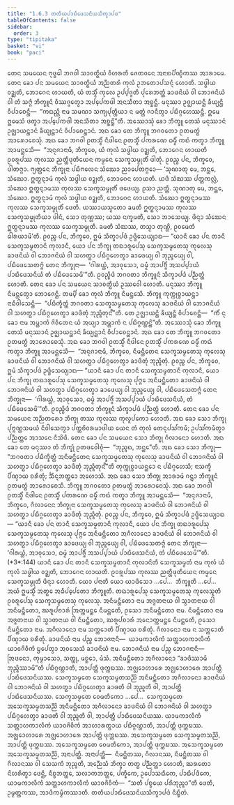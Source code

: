 ```yaml
---
title: "1.6.3 ᨲᨲᩥᨿᨸᩣᨭᩥᨴᩮᩈᨶᩦᨿᩈᩥᨠ᩠ᨡᩣᨸᨴ"
tableOfContents: false
sidebar:
  order: 3
type: "tipitaka"
basket: "vi"
book: "paci"
---
```



<DynamicBreadcrumb />

<Division number="562" book="paci">

<Paragraph number="1627" book="paci">
ᨲᩮᨶ ᩈᨾᨿᩮᨶ ᨻᩩᨴ᩠ᨵᩮᩤ ᨽᨣᩅᩤ ᩈᩣᩅᨲ᩠ᨳᩥᨿᩴ ᩅᩥᩉᩁᨲᩥ ᨩᩮᨲᩅᨶᩮ ᩋᨶᩣᨳᨸᩥᨱ᩠ᨯᩥᨠᩔ ᩋᩣᩁᩣᨾᩮ. ᨲᩮᨶ ᨡᩮᩣ ᨸᨶ ᩈᨾᨿᩮᨶ ᩈᩣᩅᨲ᩠ᨳᩥᨿᩴ ᩋᨬ᩠ᨬᨲᩁᩴ ᨠᩩᩃᩴ ᩏᨽᨲᩮᩣᨸᩈᨶ᩠ᨶᩴ ᩉᩮᩣᨲᩥ. ᩈᨴ᩠ᨵᩤᨿ ᩅᨯ᩠ᨰᨲᩥ, ᨽᩮᩣᨣᩮᨶ ᩉᩣᨿᨲᩥ, ᨿᩴ ᨲᩈ᩠ᨾᩥᩴ ᨠᩩᩃᩮ ᩏᨸ᩠ᨸᨩ᩠ᨩᨲᩥ ᨸᩩᩁᩮᨽᨲ᩠ᨲᩴ ᨡᩣᨴᨶᩦᨿᩴ ᩅᩤ ᨽᩮᩣᨩᨶᩦᨿᩴ ᩅᩤ ᨲᩴ ᩈᨻ᩠ᨻᩴ ᨽᩥᨠ᩠ᨡᩪᨶᩴ ᩅᩥᩔᨩ᩠ᨩᩮᨲ᩠ᩅᩣ ᩋᨸ᩠ᨸᩮᨠᨴᩤ ᩋᨶᩈᩥᨲᩣ ᩋᨧ᩠ᨨᨶ᩠ᨲᩥ. ᨾᨶᩩᩔᩣ ᩏᨩ᩠ᨫᩣᨿᨶ᩠ᨲᩥ ᨡᩥᨿ᩠ᨿᨶ᩠ᨲᩥ ᩅᩥᨸᩣᨧᩮᨶ᩠ᨲᩥ—  “ᨠᨳᨬ᩠ᩉᩥ ᨶᩣᨾ ᩈᨾᨱᩣ ᩈᨠ᩠ᨿᨸᩩᨲ᩠ᨲᩥᨿᩣ ᨶ ᨾᨲ᩠ᨲᩴ ᨩᩣᨶᩥᨲ᩠ᩅᩣ ᨸᨭᩥᨣ᩠ᨣᩉᩮᩔᨶ᩠ᨲᩥ. ᩍᨾᩮ ᩍᨾᩮᩈᩴ ᨴᨲ᩠ᩅᩣ ᩋᨸ᩠ᨸᩮᨠᨴᩤ ᩋᨶᩈᩥᨲᩣ ᩋᨧ᩠ᨨᨶ᩠ᨲᩦ”ᨲᩥ.
</Paragraph>

<Paragraph number="1628" book="paci">
ᩋᩔᩮᩣᩈᩩᩴ ᨡᩮᩣ ᨽᩥᨠ᩠ᨡᩪ ᨲᩮᩈᩴ ᨾᨶᩩᩔᩣᨶᩴ ᩏᨩ᩠ᨫᩣᨿᨶ᩠ᨲᩣᨶᩴ ᨡᩥᨿ᩠ᨿᨶ᩠ᨲᩣᨶᩴ ᩅᩥᨸᩣᨧᩮᨶ᩠ᨲᩣᨶᩴ. ᩋᨳ ᨡᩮᩣ ᨲᩮ ᨽᩥᨠ᩠ᨡᩪ ᨽᨣᩅᨲᩮᩣ ᩑᨲᨾᨲ᩠ᨳᩴ ᩋᩣᩁᩮᩣᨧᩮᩈᩩᩴ. ᩋᨳ ᨡᩮᩣ ᨽᨣᩅᩤ ᩑᨲᩈ᩠ᨾᩥᩴ ᨶᩥᨴᩤᨶᩮ ᩑᨲᩈ᩠ᨾᩥᩴ ᨸᨠᩁᨱᩮ ᨵᨾ᩠ᨾᩥᩴ ᨠᨳᩴ ᨠᨲ᩠ᩅᩣ ᨽᩥᨠ᩠ᨡᩪ ᩋᩣᨾᨶ᩠ᨲᩮᩈᩥ—  “ᩋᨶᩩᨩᩣᨶᩣᨾᩥ, ᨽᩥᨠ᩠ᨡᩅᩮ, ᨿᩴ ᨠᩩᩃᩴ ᩈᨴ᩠ᨵᩤᨿ ᩅᨯ᩠ᨰᨲᩥ, ᨽᩮᩣᨣᩮᨶ ᩉᩣᨿᨲᩥ ᩑᩅᩁᩪᨸᩔ ᨠᩩᩃᩔ ᨬᨲ᩠ᨲᩥᨴᩩᨲᩥᨿᩮᨶ ᨠᨾ᩠ᨾᩮᨶ ᩈᩮᨠ᩠ᨡᩈᨾ᩠ᨾᩩᨲᩥᩴ ᨴᩤᨲᩩᩴ. ᩑᩅᨬ᩠ᨧ ᨸᨶ, ᨽᩥᨠ᩠ᨡᩅᩮ, ᨴᩤᨲᨻ᩠ᨻᩣ. ᨻ᩠ᨿᨲ᩠ᨲᩮᨶ ᨽᩥᨠ᩠ᨡᩩᨶᩣ ᨸᨭᩥᨻᩃᩮᨶ ᩈᩴᨥᩮᩣ ᨬᩣᨸᩮᨲᨻ᩠ᨻᩮᩣ—
</Paragraph>

</Division>
<Division number="563" book="paci">

<Paragraph number="1629" book="paci">
‘ᩈᩩᨱᩣᨲᩩ ᨾᩮ, ᨽᨶ᩠ᨲᩮ, ᩈᩴᨥᩮᩣ. ᩍᨲ᩠ᨳᨶ᩠ᨶᩣᨾᩴ ᨠᩩᩃᩴ ᩈᨴ᩠ᨵᩤᨿ ᩅᨯ᩠ᨰᨲᩥ, ᨽᩮᩣᨣᩮᨶ ᩉᩣᨿᨲᩥ. ᨿᨴᩥ ᩈᩴᨥᩔ ᨸᨲ᩠ᨲᨠᩃᩖᩴ, ᩈᩴᨥᩮᩣ ᩍᨲ᩠ᨳᨶ᩠ᨶᩣᨾᩔ ᨠᩩᩃᩔ ᩈᩮᨠ᩠ᨡᩈᨾ᩠ᨾᩩᨲᩥᩴ ᨴᨴᩮᨿ᩠ᨿ. ᩑᩈᩣ ᨬᨲ᩠ᨲᩥ.
</Paragraph>

<Paragraph number="1630" book="paci">
ᩈᩩᨱᩣᨲᩩ ᨾᩮ, ᨽᨶ᩠ᨲᩮ, ᩈᩴᨥᩮᩣ. ᩍᨲ᩠ᨳᨶ᩠ᨶᩣᨾᩴ ᨠᩩᩃᩴ ᩈᨴ᩠ᨵᩤᨿ ᩅᨯ᩠ᨰᨲᩥ, ᨽᩮᩣᨣᩮᨶ ᩉᩣᨿᨲᩥ. ᩈᩴᨥᩮᩣ ᩍᨲ᩠ᨳᨶ᩠ᨶᩣᨾᩔ ᨠᩩᩃᩔ ᩈᩮᨠ᩠ᨡᩈᨾ᩠ᨾᩩᨲᩥᩴ ᨴᩮᨲᩥ. ᨿᩔᩣᨿᩈ᩠ᨾᨲᩮᩣ ᨡᨾᨲᩥ ᩍᨲ᩠ᨳᨶ᩠ᨶᩣᨾᩔ ᨠᩩᩃᩔ ᩈᩮᨠ᩠ᨡᩈᨾ᩠ᨾᩩᨲᩥᨿᩣ ᨴᩤᨶᩴ, ᩈᩮᩣ ᨲᩩᨱ᩠ᩉᩔ; ᨿᩔ ᨶᨠ᩠ᨡᨾᨲᩥ, ᩈᩮᩣ ᨽᩣᩈᩮᨿ᩠ᨿ.
</Paragraph>

<Paragraph number="1631" book="paci">
ᨴᩥᨶ᩠ᨶᩣ ᩈᩴᨥᩮᨶ ᩍᨲ᩠ᨳᨶ᩠ᨶᩣᨾᩔ ᨠᩩᩃᩔ ᩈᩮᨠ᩠ᨡᩈᨾ᩠ᨾᩩᨲᩥ. ᨡᨾᨲᩥ ᩈᩴᨥᩔ, ᨲᩈ᩠ᨾᩣ ᨲᩩᨱ᩠ᩉᩦ, ᩑᩅᨾᩮᨲᩴ ᨵᩤᩁᨿᩣᨾᩦ’ᨲᩥ.
</Paragraph>

<Paragraph number="1632" book="paci">
ᩑᩅᨬ᩠ᨧ ᨸᨶ, ᨽᩥᨠ᩠ᨡᩅᩮ, ᩍᨾᩴ ᩈᩥᨠ᩠ᨡᩣᨸᨴᩴ ᩏᨴ᩠ᨴᩥᩈᩮᨿ᩠ᨿᩣᨳ—
</Paragraph>

<Paragraph number="1633" book="paci">
<Emphasis>“ᨿᩣᨶᩥ ᨡᩮᩣ ᨸᨶ ᨲᩣᨶᩥ ᩈᩮᨠ᩠ᨡᩈᨾ᩠ᨾᨲᩣᨶᩥ ᨠᩩᩃᩣᨶᩥ, ᨿᩮᩣ ᨸᨶ ᨽᩥᨠ᩠ᨡᩩ ᨲᨳᩣᩁᩪᨸᩮᩈᩩ ᩈᩮᨠ᩠ᨡᩈᨾ᩠ᨾᨲᩮᩈᩩ ᨠᩩᩃᩮᩈᩩ ᨡᩣᨴᨶᩦᨿᩴ ᩅᩤ ᨽᩮᩣᨩᨶᩦᨿᩴ ᩅᩤ ᩈᩉᨲ᩠ᨳᩣ ᨸᨭᩥᨣ᩠ᨣᩉᩮᨲ᩠ᩅᩣ ᨡᩣᨴᩮᨿ᩠ᨿ ᩅᩤ ᨽᩩᨬ᩠ᨩᩮᨿ᩠ᨿ ᩅᩤ, ᨸᨭᩥᨴᩮᩈᩮᨲᨻ᩠ᨻᩴ ᨲᩮᨶ ᨽᩥᨠ᩠ᨡᩩᨶᩣ—  ‘ᨣᩤᩁᨿ᩠ᩉᩴ, ᩋᩣᩅᩩᩈᩮᩣ, ᨵᨾ᩠ᨾᩴ ᩋᩣᨸᨩ᩠ᨩᩥᩴ ᩋᩈᨸ᩠ᨸᩣᨿᩴ ᨸᩣᨭᩥᨴᩮᩈᨶᩦᨿᩴ ᨲᩴ ᨸᨭᩥᨴᩮᩈᩮᨾᩦ’”</Emphasis>ᨲᩥ.
</Paragraph>

<Paragraph number="1634" book="paci">
ᩑᩅᨬ᩠ᨧᩥᨴᩴ ᨽᨣᩅᨲᩣ ᨽᩥᨠ᩠ᨡᩪᨶᩴ ᩈᩥᨠ᩠ᨡᩣᨸᨴᩴ ᨸᨬ᩠ᨬᨲ᩠ᨲᩴ ᩉᩮᩣᨲᩥ.
</Paragraph>

</Division>
<Division number="564" book="paci">

<Paragraph number="1635" book="paci">
ᨲᩮᨶ ᨡᩮᩣ ᨸᨶ ᩈᨾᨿᩮᨶ ᩈᩣᩅᨲ᩠ᨳᩥᨿᩴ ᩏᩔᩅᩮᩤ ᩉᩮᩣᨲᩥ. ᨾᨶᩩᩔᩣ ᨽᩥᨠ᩠ᨡᩪ ᨶᩥᨾᨶ᩠ᨲᩮᨲ᩠ᩅᩣ ᨽᩮᩣᨩᩮᨶ᩠ᨲᩥ. ᨲᨾ᩠ᨸᩥ ᨡᩮᩣ ᨠᩩᩃᩴ ᨽᩥᨠ᩠ᨡᩪ ᨶᩥᨾᨶ᩠ᨲᩮᩈᩥ. ᨽᩥᨠ᩠ᨡᩪ ᨠᩩᨠ᩠ᨠᩩᨧ᩠ᨧᩣᨿᨶ᩠ᨲᩣ ᨶᩣᨵᩥᩅᩤᩈᩮᨶ᩠ᨲᩥ—  “ᨸᨭᩥᨠ᩠ᨡᩥᨲ᩠ᨲᩴ ᨽᨣᩅᨲᩣ ᩈᩮᨠ᩠ᨡᩈᨾ᩠ᨾᨲᩮᩈᩩ ᨠᩩᩃᩮᩈᩩ ᨡᩣᨴᨶᩦᨿᩴ ᩅᩤ ᨽᩮᩣᨩᨶᩦᨿᩴ ᩅᩤ ᩈᩉᨲ᩠ᨳᩣ ᨸᨭᩥᨣ᩠ᨣᩉᩮᨲ᩠ᩅᩣ ᨡᩣᨴᩥᨲᩩᩴ ᨽᩩᨬ᩠ᨩᩥᨲᩩᨶ᩺”ᨲᩥ. ᨲᩮ ᩏᨩ᩠ᨫᩣᨿᨶ᩠ᨲᩥ ᨡᩥᨿ᩠ᨿᨶ᩠ᨲᩥ ᩅᩥᨸᩣᨧᩮᨶ᩠ᨲᩥ—  “ᨠᩥᩴ ᨶᩩ ᨡᩮᩣ ᨶᩣᨾ ᩋᨾ᩠ᩉᩣᨠᩴ ᨩᩦᩅᩥᨲᩮᨶ ᨿᩴ ᩋᨿ᩠ᨿᩣ ᩋᨾ᩠ᩉᩣᨠᩴ ᨶ ᨸᨭᩥᨣ᩠ᨣᨱ᩠ᩉᨶ᩠ᨲᩦ”ᨲᩥ.
</Paragraph>

<Paragraph number="1636" book="paci">
ᩋᩔᩮᩣᩈᩩᩴ ᨡᩮᩣ ᨽᩥᨠ᩠ᨡᩪ ᨲᩮᩈᩴ ᨾᨶᩩᩔᩣᨶᩴ ᩏᨩ᩠ᨫᩣᨿᨶ᩠ᨲᩣᨶᩴ ᨡᩥᨿ᩠ᨿᨶ᩠ᨲᩣᨶᩴ ᩅᩥᨸᩣᨧᩮᨶ᩠ᨲᩣᨶᩴ. ᩋᨳ ᨡᩮᩣ ᨲᩮ ᨽᩥᨠ᩠ᨡᩪ ᨽᨣᩅᨲᩮᩣ ᩑᨲᨾᨲ᩠ᨳᩴ ᩋᩣᩁᩮᩣᨧᩮᩈᩩᩴ. ᩋᨳ ᨡᩮᩣ ᨽᨣᩅᩤ ᩑᨲᩈ᩠ᨾᩥᩴ ᨶᩥᨴᩤᨶᩮ ᩑᨲᩈ᩠ᨾᩥᩴ ᨸᨠᩁᨱᩮ ᨵᨾ᩠ᨾᩥᩴ ᨠᨳᩴ ᨠᨲ᩠ᩅᩣ ᨽᩥᨠ᩠ᨡᩪ ᩋᩣᨾᨶ᩠ᨲᩮᩈᩥ—  “ᩋᨶᩩᨩᩣᨶᩣᨾᩥ, ᨽᩥᨠ᩠ᨡᩅᩮ, ᨶᩥᨾᨶ᩠ᨲᩥᨲᩮᨶ ᩈᩮᨠ᩠ᨡᩈᨾ᩠ᨾᨲᩮᩈᩩ ᨠᩩᩃᩮᩈᩩ ᨡᩣᨴᨶᩦᨿᩴ ᩅᩤ ᨽᩮᩣᨩᨶᩦᨿᩴ ᩅᩤ ᩈᩉᨲ᩠ᨳᩣ ᨸᨭᩥᨣ᩠ᨣᩉᩮᨲ᩠ᩅᩣ ᨡᩣᨴᩥᨲᩩᩴ ᨽᩩᨬ᩠ᨩᩥᨲᩩᩴ. ᩑᩅᨬ᩠ᨧ ᨸᨶ, ᨽᩥᨠ᩠ᨡᩅᩮ, ᩍᨾᩴ ᩈᩥᨠ᩠ᨡᩣᨸᨴᩴ ᩏᨴ᩠ᨴᩥᩈᩮᨿ᩠ᨿᩣᨳ—
</Paragraph>

<Paragraph number="1637" book="paci">
<Emphasis>“ᨿᩣᨶᩥ ᨡᩮᩣ ᨸᨶ ᨲᩣᨶᩥ ᩈᩮᨠ᩠ᨡᩈᨾ᩠ᨾᨲᩣᨶᩥ ᨠᩩᩃᩣᨶᩥ, ᨿᩮᩣ ᨸᨶ ᨽᩥᨠ᩠ᨡᩩ ᨲᨳᩣᩁᩪᨸᩮᩈᩩ ᩈᩮᨠ᩠ᨡᩈᨾ᩠ᨾᨲᩮᩈᩩ ᨠᩩᩃᩮᩈᩩ ᨸᩩᨻ᩠ᨻᩮ ᩋᨶᩥᨾᨶ᩠ᨲᩥᨲᩮᩣ ᨡᩣᨴᨶᩦᨿᩴ ᩅᩤ ᨽᩮᩣᨩᨶᩦᨿᩴ ᩅᩤ ᩈᩉᨲ᩠ᨳᩣ ᨸᨭᩥᨣ᩠ᨣᩉᩮᨲ᩠ᩅᩣ ᨡᩣᨴᩮᨿ᩠ᨿ ᩅᩤ ᨽᩩᨬ᩠ᨩᩮᨿ᩠ᨿ ᩅᩤ</Emphasis>, <Emphasis>ᨸᨭᩥᨴᩮᩈᩮᨲᨻ᩠ᨻᩴ ᨲᩮᨶ ᨽᩥᨠ᩠ᨡᩩᨶᩣ—  ‘ᨣᩤᩁᨿ᩠ᩉᩴ, ᩋᩣᩅᩩᩈᩮᩣ, ᨵᨾ᩠ᨾᩴ ᩋᩣᨸᨩ᩠ᨩᩥᩴ ᩋᩈᨸ᩠ᨸᩣᨿᩴ ᨸᩣᨭᩥᨴᩮᩈᨶᩦᨿᩴ, ᨲᩴ ᨸᨭᩥᨴᩮᩈᩮᨾᩦ’”</Emphasis>ᨲᩥ.
</Paragraph>

<Paragraph number="1638" book="paci">
ᩑᩅᨬ᩠ᨧᩥᨴᩴ ᨽᨣᩅᨲᩣ ᨽᩥᨠ᩠ᨡᩪᨶᩴ ᩈᩥᨠ᩠ᨡᩣᨸᨴᩴ ᨸᨬ᩠ᨬᨲ᩠ᨲᩴ ᩉᩮᩣᨲᩥ.
</Paragraph>

</Division>
<Division number="565" book="paci">

<Paragraph number="1639" book="paci">
ᨲᩮᨶ ᨡᩮᩣ ᨸᨶ ᩈᨾᨿᩮᨶ ᩋᨬ᩠ᨬᨲᩁᩮᩣ ᨽᩥᨠ᩠ᨡᩩ ᨲᩔ ᨠᩩᩃᩔ ᨠᩩᩃᩪᨸᨠᩮᩣ ᩉᩮᩣᨲᩥ. ᩋᨳ ᨡᩮᩣ ᩈᩮᩣ ᨽᩥᨠ᩠ᨡᩩ ᨸᩩᨻ᩠ᨻᨱ᩠ᩉᩈᨾᨿᩴ ᨶᩥᩅᩤᩈᩮᨲ᩠ᩅᩣ ᨸᨲ᩠ᨲᨧᩦᩅᩁᨾᩣᨴᩤᨿ ᨿᩮᨶ ᨲᩴ ᨠᩩᩃᩴ ᨲᩮᨶᩩᨸᩈᩘᨠᨾᩥ; ᩏᨸᩈᩘᨠᨾᩥᨲ᩠ᩅᩣ ᨸᨬ᩠ᨬᨲ᩠ᨲᩮ ᩋᩣᩈᨶᩮ ᨶᩥᩈᩦᨴᩥ. ᨲᩮᨶ ᨡᩮᩣ ᨸᨶ ᩈᨾᨿᩮᨶ ᩈᩮᩣ ᨽᩥᨠ᩠ᨡᩩ ᨣᩥᩃᩣᨶᩮᩣ ᩉᩮᩣᨲᩥ. ᩋᨳ ᨡᩮᩣ ᨲᩮ ᨾᨶᩩᩔᩣ ᨲᩴ ᨽᩥᨠ᩠ᨡᩩᩴ ᩑᨲᨴᩅᩮᩤᨧᩩᩴ—  “ᨽᩩᨬ᩠ᨩᨳ, ᨽᨶ᩠ᨲᩮ”ᨲᩥ. ᩋᨳ ᨡᩮᩣ ᩈᩮᩣ ᨽᩥᨠ᩠ᨡᩩ—  “ᨽᨣᩅᨲᩣ ᨸᨭᩥᨠ᩠ᨡᩥᨲ᩠ᨲᩴ ᩋᨶᩥᨾᨶ᩠ᨲᩥᨲᩮᨶ ᩈᩮᨠ᩠ᨡᩈᨾ᩠ᨾᨲᩮᩈᩩ ᨠᩩᩃᩮᩈᩩ ᨡᩣᨴᨶᩦᨿᩴ ᩅᩤ ᨽᩮᩣᨩᨶᩦᨿᩴ ᩅᩤ ᩈᩉᨲ᩠ᨳᩣ ᨸᨭᩥᨣ᩠ᨣᩉᩮᨲ᩠ᩅᩣ ᨡᩣᨴᩥᨲᩩᩴ ᨽᩩᨬ᩠ᨩᩥᨲᩩᨶ᩺”ᨲᩥ ᨠᩩᨠ᩠ᨠᩩᨧ᩠ᨧᩣᨿᨶ᩠ᨲᩮᩣ ᨶ ᨸᨭᩥᨣ᩠ᨣᩉᩮᩈᩥ; ᨶᩣᩈᨠ᩠ᨡᩥ ᨸᩥᨱ᩠ᨯᩣᨿ ᨧᩁᩥᨲᩩᩴ; ᨨᩥᨶ᩠ᨶᨽᨲ᩠ᨲᩮᩣ ᩋᩉᩮᩣᩈᩥ.
</Paragraph>

<Paragraph number="1640" book="paci">
ᩋᨳ ᨡᩮᩣ ᩈᩮᩣ ᨽᩥᨠ᩠ᨡᩩ ᩋᩣᩁᩣᨾᩴ ᨣᨶ᩠ᨲ᩠ᩅᩣ ᨽᩥᨠ᩠ᨡᩪᨶᩴ ᩑᨲᨾᨲ᩠ᨳᩴ ᩋᩣᩁᩮᩣᨧᩮᩈᩥ. ᨽᩥᨠ᩠ᨡᩪ ᨽᨣᩅᨲᩮᩣ ᩑᨲᨾᨲ᩠ᨳᩴ ᩋᩣᩁᩮᩣᨧᩮᩈᩩᩴ. ᩋᨳ ᨡᩮᩣ ᨽᨣᩅᩤ ᩑᨲᩈ᩠ᨾᩥᩴ ᨶᩥᨴᩤᨶᩮ ᩑᨲᩈ᩠ᨾᩥᩴ ᨸᨠᩁᨱᩮ ᨵᨾ᩠ᨾᩥᩴ ᨠᨳᩴ ᨠᨲ᩠ᩅᩣ ᨽᩥᨠ᩠ᨡᩪ ᩋᩣᨾᨶ᩠ᨲᩮᩈᩥ—  “ᩋᨶᩩᨩᩣᨶᩣᨾᩥ, ᨽᩥᨠ᩠ᨡᩅᩮ, ᨣᩥᩃᩣᨶᩮᨶ ᨽᩥᨠ᩠ᨡᩩᨶᩣ ᩈᩮᨠ᩠ᨡᩈᨾ᩠ᨾᨲᩮᩈᩩ ᨠᩩᩃᩮᩈᩩ ᨡᩣᨴᨶᩦᨿᩴ ᩅᩤ ᨽᩮᩣᨩᨶᩦᨿᩴ ᩅᩤ ᩈᩉᨲ᩠ᨳᩣ ᨸᨭᩥᨣ᩠ᨣᩉᩮᨲ᩠ᩅᩣ ᨡᩣᨴᩥᨲᩩᩴ ᨽᩩᨬ᩠ᨩᩥᨲᩩᩴ. ᩑᩅᨬ᩠ᨧ ᨸᨶ, ᨽᩥᨠ᩠ᨡᩅᩮ, ᩍᨾᩴ ᩈᩥᨠ᩠ᨡᩣᨸᨴᩴ ᩏᨴ᩠ᨴᩥᩈᩮᨿ᩠ᨿᩣᨳ—
</Paragraph>

</Division>
<Division number="566" book="paci">

<Paragraph number="1641" book="paci">
<Emphasis>“ᨿᩣᨶᩥ ᨡᩮᩣ ᨸᨶ ᨲᩣᨶᩥ ᩈᩮᨠ᩠ᨡᩈᨾ᩠ᨾᨲᩣᨶᩥ ᨠᩩᩃᩣᨶᩥ, ᨿᩮᩣ ᨸᨶ ᨽᩥᨠ᩠ᨡᩩ ᨲᨳᩣᩁᩪᨸᩮᩈᩩ ᩈᩮᨠ᩠ᨡᩈᨾ᩠ᨾᨲᩮᩈᩩ ᨠᩩᩃᩮᩈᩩ ᨸᩩᨻ᩠ᨻᩮ ᩋᨶᩥᨾᨶ᩠ᨲᩥᨲᩮᩣ ᩋᨣᩥᩃᩣᨶᩮᩣ ᨡᩣᨴᨶᩦᨿᩴ ᩅᩤ ᨽᩮᩣᨩᨶᩦᨿᩴ ᩅᩤ ᩈᩉᨲ᩠ᨳᩣ ᨸᨭᩥᨣ᩠ᨣᩉᩮᨲ᩠ᩅᩣ ᨡᩣᨴᩮᨿ᩠ᨿ ᩅᩤ ᨽᩩᨬ᩠ᨩᩮᨿ᩠ᨿ ᩅᩤ, ᨸᨭᩥᨴᩮᩈᩮᨲᨻ᩠ᨻᩴ ᨲᩮᨶ ᨽᩥᨠ᩠ᨡᩩᨶᩣ—  ‘ᨣᩤᩁᨿ᩠ᩉᩴ, ᩋᩣᩅᩩᩈᩮᩣ, ᨵᨾ᩠ᨾᩴ ᩋᩣᨸᨩ᩠ᨩᩥᩴ ᩋᩈᨸ᩠ᨸᩣᨿᩴ ᨸᩣᨭᩥᨴᩮᩈᨶᩦᨿᩴ, ᨲᩴ ᨸᨭᩥᨴᩮᩈᩮᨾᩦ’”</Emphasis>ᨲᩥ. (*3*:<Emphasis>144</Emphasis>)
</Paragraph>

</Division>
<Division number="567" book="paci">

<Paragraph number="1642" book="paci">
<Emphasis>ᨿᩣᨶᩥ ᨡᩮᩣ ᨸᨶ ᨲᩣᨶᩥ ᩈᩮᨠ᩠ᨡᩈᨾ᩠ᨾᨲᩣᨶᩥ ᨠᩩᩃᩣᨶᩦ</Emphasis>ᨲᩥ ᩈᩮᨠ᩠ᨡᩈᨾ᩠ᨾᨲᩴ ᨶᩣᨾ ᨠᩩᩃᩴ ᨿᩴ ᨠᩩᩃᩴ ᩈᨴ᩠ᨵᩤᨿ ᩅᨯ᩠ᨰᨲᩥ, ᨽᩮᩣᨣᩮᨶ ᩉᩣᨿᨲᩥ. ᩑᩅᩁᩪᨸᩔ ᨠᩩᩃᩔ ᨬᨲ᩠ᨲᩥᨴᩩᨲᩥᨿᩮᨶ ᨠᨾ᩠ᨾᩮᨶ ᩈᩮᨠ᩠ᨡᩈᨾ᩠ᨾᩩᨲᩥ ᨴᩥᨶ᩠ᨶᩣ ᩉᩮᩣᨲᩥ.
</Paragraph>

<Paragraph number="1643" book="paci">
<Emphasis>ᨿᩮᩣ ᨸᨶᩣ</Emphasis>ᨲᩥ ᨿᩮᩣ ᨿᩣᨴᩥᩈᩮᩣ …ᨸᩮ…  <Emphasis>ᨽᩥᨠ᩠ᨡᩪ</Emphasis>ᨲᩥ …ᨸᩮ…  ᩋᨿᩴ ᩍᨾᩈ᩠ᨾᩥᩴ ᩋᨲ᩠ᨳᩮ ᩋᨵᩥᨸ᩠ᨸᩮᨲᩮᩣ ᨽᩥᨠ᩠ᨡᩪᨲᩥ.
</Paragraph>

<Paragraph number="1644" book="paci">
<Emphasis>ᨲᨳᩣᩁᩪᨸᩮᩈᩩ ᩈᩮᨠ᩠ᨡᩈᨾ᩠ᨾᨲᩮᩈᩩ ᨠᩩᩃᩮᩈᩪ</Emphasis>ᨲᩥ ᩑᩅᩁᩪᨸᩮᩈᩩ ᩈᩮᨠ᩠ᨡᩈᨾ᩠ᨾᨲᩮᩈᩩ ᨠᩩᩃᩮᩈᩩ.
</Paragraph>

<Paragraph number="1645" book="paci">
<Emphasis>ᩋᨶᩥᨾᨶ᩠ᨲᩥᨲᩮᩣ</Emphasis> ᨶᩣᨾ ᩋᨩ᩠ᨩᨲᨶᩣᨿ ᩅᩤ ᩈ᩠ᩅᩣᨲᨶᩣᨿ ᩅᩤ ᩋᨶᩥᨾᨶ᩠ᨲᩥᨲᩮᩣ, ᨥᩁᩪᨸᨧᩣᩁᩴ ᩒᨠ᩠ᨠᨾᨶ᩠ᨲᩮ ᨶᩥᨾᨶ᩠ᨲᩮᨲᩥ, ᩑᩈᩮᩣ ᩋᨶᩥᨾᨶ᩠ᨲᩥᨲᩮᩣ ᨶᩣᨾ.
</Paragraph>

<Paragraph number="1646" book="paci">
<Emphasis>ᨶᩥᨾᨶ᩠ᨲᩥᨲᩮᩣ</Emphasis> ᨶᩣᨾ ᩋᨩ᩠ᨩᨲᨶᩣᨿ ᩅᩤ ᩈ᩠ᩅᩣᨲᨶᩣᨿ ᩅᩤ ᨶᩥᨾᨶ᩠ᨲᩥᨲᩮᩣ, ᨥᩁᩪᨸᨧᩣᩁᩴ ᩋᨶᩮᩣᨠ᩠ᨠᨾᨶ᩠ᨲᩮ ᨶᩥᨾᨶ᩠ᨲᩮᨲᩥ, ᩑᩈᩮᩣ ᨶᩥᨾᨶ᩠ᨲᩥᨲᩮᩣ ᨶᩣᨾ.
</Paragraph>

<Paragraph number="1647" book="paci">
<Emphasis>ᩋᨣᩥᩃᩣᨶᩮᩣ</Emphasis> ᨶᩣᨾ ᩈᨠ᩠ᨠᩮᩣᨲᩥ ᨸᩥᨱ᩠ᨯᩣᨿ ᨧᩁᩥᨲᩩᩴ.
</Paragraph>

<Paragraph number="1648" book="paci">
<Emphasis>ᨣᩥᩃᩣᨶᩮᩣ</Emphasis> ᨶᩣᨾ ᨶ ᩈᨠ᩠ᨠᩮᩣᨲᩥ ᨸᩥᨱ᩠ᨯᩣᨿ ᨧᩁᩥᨲᩩᩴ.
</Paragraph>

<Paragraph number="1649" book="paci">
<Emphasis>ᨡᩣᨴᨶᩦᨿᩴ</Emphasis> ᨶᩣᨾ ᨸᨬ᩠ᨧ ᨽᩮᩣᨩᨶᩣᨶᩥ—  ᨿᩣᨾᨠᩣᩃᩥᨠᩴ ᩈᨲ᩠ᨲᩣᩉᨠᩣᩃᩥᨠᩴ ᨿᩣᩅᨩᩦᩅᩥᨠᩴ ᨮᨸᩮᨲ᩠ᩅᩣ ᩋᩅᩈᩮᩈᩴ ᨡᩣᨴᨶᩦᨿᩴ ᨶᩣᨾ.
</Paragraph>

<Paragraph number="1650" book="paci">
<Emphasis>ᨽᩮᩣᨩᨶᩦᨿᩴ</Emphasis> ᨶᩣᨾ ᨸᨬ᩠ᨧ ᨽᩮᩣᨩᨶᩣᨶᩥ—  ᩒᨴᨶᩮᩣ, ᨠᩩᨾ᩠ᨾᩣᩈᩮᩣ, ᩈᨲ᩠ᨲᩩ, ᨾᨧ᩠ᨨᩮᩣ, ᨾᩴᩈᩴ.
</Paragraph>

<Paragraph number="1651" book="paci">
ᩋᨶᩥᨾᨶ᩠ᨲᩥᨲᩮᩣ ᩋᨣᩥᩃᩣᨶᩮᩣ “ᨡᩣᨴᩥᩔᩣᨾᩥ ᨽᩩᨬ᩠ᨩᩥᩔᩣᨾᩦ”ᨲᩥ ᨸᨭᩥᨣ᩠ᨣᨱ᩠ᩉᩣᨲᩥ, ᩋᩣᨸᨲ᩠ᨲᩥ ᨴᩩᨠ᩠ᨠᨭᩔ. ᩋᨩ᩠ᨫᩮᩣᩉᩣᩁᩮ ᩋᨩ᩠ᨫᩮᩣᩉᩣᩁᩮ ᩋᩣᨸᨲ᩠ᨲᩥ ᨸᩣᨭᩥᨴᩮᩈᨶᩦᨿᩔ.
</Paragraph>

</Division>
<Division number="568" book="paci">

<Paragraph number="1652" book="paci">
ᩈᩮᨠ᩠ᨡᩈᨾ᩠ᨾᨲᩮ ᩈᩮᨠ᩠ᨡᩈᨾ᩠ᨾᨲᩈᨬ᩠ᨬᩦ ᩋᨶᩥᨾᨶ᩠ᨲᩥᨲᩮᩣ ᩋᨣᩥᩃᩣᨶᩮᩣ ᨡᩣᨴᨶᩦᨿᩴ ᩅᩤ ᨽᩮᩣᨩᨶᩦᨿᩴ ᩅᩤ ᩈᩉᨲ᩠ᨳᩣ ᨸᨭᩥᨣ᩠ᨣᩉᩮᨲ᩠ᩅᩣ ᨡᩣᨴᨲᩥ ᩅᩤ ᨽᩩᨬ᩠ᨩᨲᩥ ᩅᩤ, ᩋᩣᨸᨲ᩠ᨲᩥ ᨸᩣᨭᩥᨴᩮᩈᨶᩦᨿᩔ. ᩈᩮᨠ᩠ᨡᩈᨾ᩠ᨾᨲᩮ ᩅᩮᨾᨲᩥᨠᩮᩣ …ᨸᩮ…  ᩈᩮᨠ᩠ᨡᩈᨾ᩠ᨾᨲᩮ ᩋᩈᩮᨠ᩠ᨡᩈᨾ᩠ᨾᨲᩈᨬ᩠ᨬᩦ ᩋᨶᩥᨾᨶ᩠ᨲᩥᨲᩮᩣ ᩋᨣᩥᩃᩣᨶᩮᩣ ᨡᩣᨴᨶᩦᨿᩴ ᩅᩤ ᨽᩮᩣᨩᨶᩦᨿᩴ ᩅᩤ ᩈᩉᨲ᩠ᨳᩣ ᨸᨭᩥᨣ᩠ᨣᩉᩮᨲ᩠ᩅᩣ ᨡᩣᨴᨲᩥ ᩅᩤ ᨽᩩᨬ᩠ᨩᨲᩥ ᩅᩤ, ᩋᩣᨸᨲ᩠ᨲᩥ ᨸᩣᨭᩥᨴᩮᩈᨶᩦᨿᩔ.
</Paragraph>

<Paragraph number="1653" book="paci">
ᨿᩣᨾᨠᩣᩃᩥᨠᩴ ᩈᨲ᩠ᨲᩣᩉᨠᩣᩃᩥᨠᩴ ᨿᩣᩅᨩᩦᩅᩥᨠᩴ ᩋᩣᩉᩣᩁᨲ᩠ᨳᩣᨿ ᨸᨭᩥᨣ᩠ᨣᨱ᩠ᩉᩣᨲᩥ, ᩋᩣᨸᨲ᩠ᨲᩥ ᨴᩩᨠ᩠ᨠᨭᩔ. ᩋᨩ᩠ᨫᩮᩣᩉᩣᩁᩮ ᩋᨩ᩠ᨫᩮᩣᩉᩣᩁᩮ ᩋᩣᨸᨲ᩠ᨲᩥ ᨴᩩᨠ᩠ᨠᨭᩔ. ᩋᩈᩮᨠ᩠ᨡᩈᨾ᩠ᨾᨲᩮ ᩈᩮᨠ᩠ᨡᩈᨾ᩠ᨾᨲᩈᨬ᩠ᨬᩦ, ᩋᩣᨸᨲ᩠ᨲᩥ ᨴᩩᨠ᩠ᨠᨭᩔ. ᩋᩈᩮᨠ᩠ᨡᩈᨾ᩠ᨾᨲᩮ ᩅᩮᨾᨲᩥᨠᩮᩣ, ᩋᩣᨸᨲ᩠ᨲᩥ ᨴᩩᨠ᩠ᨠᨭᩔ. ᩋᩈᩮᨠ᩠ᨡᩈᨾ᩠ᨾᨲᩮ ᩋᩈᩮᨠ᩠ᨡᩈᨾ᩠ᨾᨲᩈᨬ᩠ᨬᩦ, ᩋᨶᩣᨸᨲ᩠ᨲᩥ.
</Paragraph>

</Division>
<Division number="569" book="paci">

<Paragraph number="1654" book="paci">
ᩋᨶᩣᨸᨲ᩠ᨲᩥ—  ᨶᩥᨾᨶ᩠ᨲᩥᨲᩔ, ᨣᩥᩃᩣᨶᩔ, ᨶᩥᨾᨶ᩠ᨲᩥᨲᩔ ᩅᩤ ᨣᩥᩃᩣᨶᩔ ᩅᩤ ᩈᩮᩈᨠᩴ ᨽᩩᨬ᩠ᨩᨲᩥ, ᩋᨬ᩠ᨬᩮᩈᩴ ᨽᩥᨠ᩠ᨡᩣ ᨲᨲ᩠ᨳ ᨸᨬ᩠ᨬᨲ᩠ᨲᩣ ᩉᩮᩣᨲᩥ, ᨥᩁᨲᩮᩣ ᨶᩦᩉᩁᩥᨲ᩠ᩅᩣ ᨴᩮᨶ᩠ᨲᩥ, ᨶᩥᨧ᩠ᨧᨽᨲ᩠ᨲᩮ, ᩈᩃᩣᨠᨽᨲ᩠ᨲᩮ, ᨸᨠ᩠ᨡᩥᨠᩮ, ᩏᨸᩮᩣᩈᨳᩥᨠᩮ, ᨸᩣᨭᩥᨸᨴᩥᨠᩮ, ᨿᩣᨾᨠᩣᩃᩥᨠᩴ ᩈᨲ᩠ᨲᩣᩉᨠᩣᩃᩥᨠᩴ ᨿᩣᩅᨩᩦᩅᩥᨠᩴ—  “ᩈᨲᩥ ᨸᨧ᩠ᨧᨿᩮ ᨸᩁᩥᨽᩩᨬ᩠ᨩᩣ”ᨲᩥ ᨴᩮᨲᩥ, ᩏᨾ᩠ᨾᨲ᩠ᨲᨠᩔ, ᩋᩣᨴᩥᨠᨾ᩠ᨾᩥᨠᩔᩣᨲᩥ.

</Paragraph>
</Division>

<Paragraph number="1655" type="center" book="paci">
ᨲᨲᩥᨿᨸᩣᨭᩥᨴᩮᩈᨶᩦᨿᩈᩥᨠ᩠ᨡᩣᨸᨴᩴ ᨶᩥᨭ᩠ᨮᩥᨲᩴ.
</Paragraph>